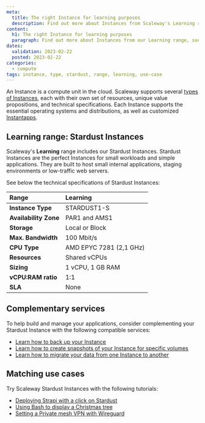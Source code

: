 ```yaml
---
meta:
  title: The right Instance for learning purposes
  description: Find out more about Instances from Scaleway's Learning range, such as the Stardust Instance.
content:
  h1: The right Instance for learning purposes
  paragraph: Find out more about Instances from our Learning range, such as the Stardust Instance.
dates:
  validation: 2023-02-22
  posted: 2023-02-22
categories: 
  - compute
tags: instance, type, stardust, range, learning, use-case
---
```


An Instance is a compute unit in the cloud. Scaleway supports several [types of Instances](/compute/instances/reference-content/choosing-instance-type), each with their own set of resources, unique value propositions, and technical specifications. Each Instance supports the essential operating systems and distributions, as well as customized [Instantapps](/compute/instances/concepts/#instantapp).

## Learning range: Stardust Instances

Scaleway's **Learning** range includes our Stardust Instances. Stardust Instances are the perfect Instances for small workloads and simple applications. They are built to host small internal applications, staging environments or low-traffic web servers.

 See below the technical specifications of Stardust Instances:

| **Range**            	  | Learning                	|
|:------------------------|:--------------------------|
| **Instance Type**     	| STARDUST1-S             	|
| **Availability Zone** 	| PAR1 and AMS1           	|
| **Storage**           	| Local or Block          	|
| **Max. Bandwidth**     	| 100 Mbit/s              	|
| **CPU Type**          	| AMD EPYC 7281 (2,1 GHz) 	|
| **Resources**         	| Shared vCPUs            	|
| **Sizing**          	  | 1 vCPU, 1 GB RAM      	  |
| **vCPU:RAM ratio**    	| 1:1                     	|
| **SLA**               	| None                    	|


## Complementary services

To help build and manage your applications, consider complementing your Stardust Instance with the following compatible services:

- [Learn how to back up your Instance](/compute/instances/how-to/create-a-backup/)
- [Learn how to create snapshots of your Instance for specific volumes](/compute/instances/how-to/create-a-snapshot/)
- [Learn how to migrate your data from one Instance to another](/compute/instances/how-to/migrate-instances/)

## Matching use cases

Try Scaleway Stardust Instances with the following tutorials:

- [Deploying Strapi with a click on Stardust](/tutorials/strapi/)
- [Using Bash to display a Christmas tree](/tutorials/bash-christmas-tree/)
- [Setting a Private mesh VPN with Wireguard](/tutorials/wireguard-mesh-vpn/)
